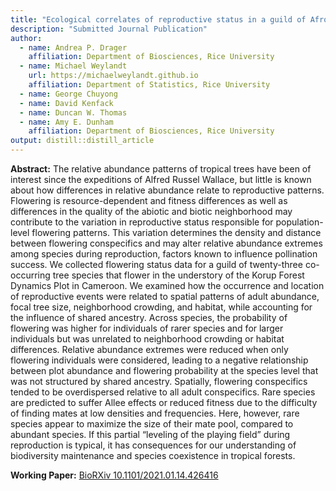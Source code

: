 ```yaml
---
title: "Ecological correlates of reproductive status in a guild of Afrotropical understory trees"
description: "Submitted Journal Publication"
author:
  - name: Andrea P. Drager
    affiliation: Department of Biosciences, Rice University
  - name: Michael Weylandt
    url: https://michaelweylandt.github.io
    affiliation: Department of Statistics, Rice University
  - name: George Chuyong
  - name: David Kenfack
  - name: Duncan W. Thomas
  - name: Amy E. Dunham
    affiliation: Department of Biosciences, Rice University
output: distill::distill_article
---
```


**Abstract:** The relative abundance patterns of tropical trees have been of interest since the expeditions of Alfred Russel Wallace, but little is known about how differences in relative abundance relate to reproductive patterns. Flowering is resource-dependent and fitness differences as well as differences in the quality of the abiotic and biotic neighborhood may contribute to the variation in reproductive status responsible for population-level flowering patterns. This variation determines the density and distance between flowering conspecifics and may alter relative abundance extremes among species during reproduction, factors known to influence pollination success. We collected flowering status data for a guild of twenty-three co-occurring tree species that flower in the understory of the Korup Forest Dynamics Plot in Cameroon. We examined how the occurrence and location of reproductive events were related to spatial patterns of adult abundance, focal tree size, neighborhood crowding, and habitat, while accounting for the influence of shared ancestry. Across species, the probability of flowering was higher for individuals of rarer species and for larger individuals but was unrelated to neighborhood crowding or habitat differences. Relative abundance extremes were reduced when only flowering individuals were considered, leading to a negative relationship between plot abundance and flowering probability at the species level that was not structured by shared ancestry. Spatially, flowering conspecifics tended to be overdispersed relative to all adult conspecifics. Rare species are predicted to suffer Allee effects or reduced fitness due to the difficulty of finding mates at low densities and frequencies. Here, however, rare species appear to maximize the size of their mate pool, compared to abundant species. If this partial "leveling of the playing field" during reproduction is typical, it has consequences for our understanding of biodiversity maintenance and species coexistence in tropical forests.

**Working Paper:** [BioRXiv 10.1101/2021.01.14.426416](https://doi.org/10.1101/2021.01.14.426416)

